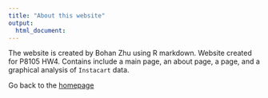 ```yaml
---
title: "About this website"
output: 
  html_document:
---
```


The website is created by Bohan Zhu using R markdown. Website created for P8105 HW4. Contains include a main page, an about page, a page, and a graphical analysis of `Instacart` data. 

Go back to the [homepage](Index.html)